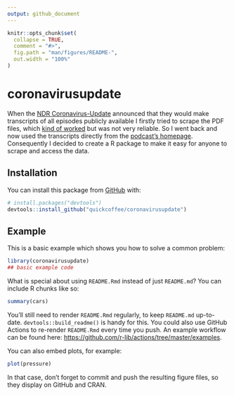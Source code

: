 ```yaml
---
output: github_document
---
```


<!-- README.md is generated from README.Rmd. Please edit that file -->

```r
knitr::opts_chunk$set(
  collapse = TRUE,
  comment = "#>",
  fig.path = "man/figures/README-",
  out.width = "100%"
)
```

# coronavirusupdate

<!-- badges: start -->
<!-- badges: end -->

When the [NDR Coronavirus-Update](https://www.ndr.de/nachrichten/info/podcast4684.html) announced that they would make transcripts of all episodes publicly available I firstly tried to scrape the PDF files, which [kind of worked](https://quickcoffee.netlify.app/post/topic-modelling-on-one-of-germany-s-most-popular-corona-podcast/) but was not very reliable. So I went back and now used the transcripts directly from the [podcast's homepage](https://www.ndr.de/nachrichten/info/Coronavirus-Update-Die-Podcast-Folgen-als-Skript,podcastcoronavirus102.html).  
Consequently I decided to create a R package to make it easy for anyone to scrape and access the data.

## Installation

You can install this package from [GitHub](https://github.com/) with:

``` r
# install.packages("devtools")
devtools::install_github("quickcoffee/coronavirusupdate")
```
## Example

This is a basic example which shows you how to solve a common problem:

```r
library(coronavirusupdate)
## basic example code
```

What is special about using `README.Rmd` instead of just `README.md`? You can include R chunks like so:

```r
summary(cars)
```

You'll still need to render `README.Rmd` regularly, to keep `README.md` up-to-date. `devtools::build_readme()` is handy for this. You could also use GitHub Actions to re-render `README.Rmd` every time you push. An example workflow can be found here: <https://github.com/r-lib/actions/tree/master/examples>.

You can also embed plots, for example:

```r
plot(pressure)
```

In that case, don't forget to commit and push the resulting figure files, so they display on GitHub and CRAN.
